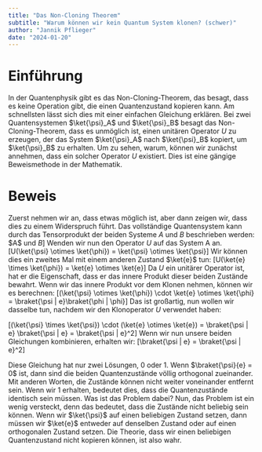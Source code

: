 ```yaml
---
title: "Das Non-Cloning Theorem"
subtitle: "Warum können wir kein Quantum System klonen? (schwer)"
author: "Jannik Pflieger"
date: "2024-01-20"
---
```


# Einführung

In der Quantenphysik gibt es das Non-Cloning-Theorem, das besagt, dass es keine Operation gibt, die einen Quantenzustand kopieren kann.
Am schnellsten lässt sich dies mit einer einfachen Gleichung erklären.
Bei zwei Quantensystemen $\ket{\psi}_A$ und $\ket{\psi}_B$ besagt das Non-Cloning-Theorem, dass es unmöglich ist, einen unitären Operator $U$ zu erzeugen, der das System $\ket{\psi}_A$ nach $\ket{\psi}_B$ kopiert, um $\ket{\psi}_B$ zu erhalten.
Um zu sehen, warum, können wir zunächst annehmen, dass ein solcher Operator $U$ existiert.
Dies ist eine gängige Beweismethode in der Mathematik.

# Beweis

Zuerst nehmen wir an, dass etwas möglich ist, aber dann zeigen wir, dass dies zu einem Widerspruch führt.
Das vollständige Quantensystem kann durch das Tensorprodukt der beiden Systeme $A$ und $B$ beschrieben werden:
\$A$ und $B$]
Wenden wir nun den Operator $U$ auf das System A an.
\[U(\ket{\psi} \otimes \ket{\phi}) = \ket{\psi} \otimes \ket{\psi}\]
Wir können dies ein zweites Mal mit einem anderen Zustand $\ket{e}$ tun:
\[U(\ket{e} \times \ket{\phi}) = \ket{e} \otimes \ket{e}\]
Da $U$ ein unitärer Operator ist, hat er die Eigenschaft, dass er das innere Produkt dieser beiden Zustände bewahrt.
Wenn wir das innere Produkt vor dem Klonen nehmen, können wir es berechnen:
\[(\ket{\psi} \otimes \ket{\phi}) \cdot \ket{e} \otimes \ket{\phi} = \braket{\psi | e}\braket{\phi | \phi}\]
Das ist großartig, nun wollen wir dasselbe tun, nachdem wir den Klonoperator $U$ verwendet haben:

\[(\ket{\psi} \times \ket{\psi}) \cdot (\ket{e} \otimes \ket{e}) = \braket{\psi | e} \braket{\psi | e} = \braket{\psi | e}^2\]
Wenn wir nun unsere beiden Gleichungen kombinieren, erhalten wir:
\[\braket{\psi | e} = \braket{\psi | e}^2\]

Diese Gleichung hat nur zwei Lösungen, 0 oder 1. Wenn $\braket{\psi}{e} = 0$ ist, dann sind die beiden Quantenzustände völlig orthogonal zueinander. Mit anderen Worten, die Zustände können nicht weiter voneinander entfernt sein.
Wenn wir 1 erhalten, bedeutet dies, dass die Quantenzustände identisch sein müssen.
Was ist das Problem dabei?
Nun, das Problem ist ein wenig versteckt, denn das bedeutet, dass die Zustände nicht beliebig sein können.
Wenn wir $\ket{\psi}$ auf einen beliebigen Zustand setzen, dann müssen wir $\ket{e}$ entweder auf denselben Zustand oder auf einen orthogonalen Zustand setzen.
Die Theorie, dass wir einen beliebigen Quantenzustand nicht kopieren können, ist also wahr.

